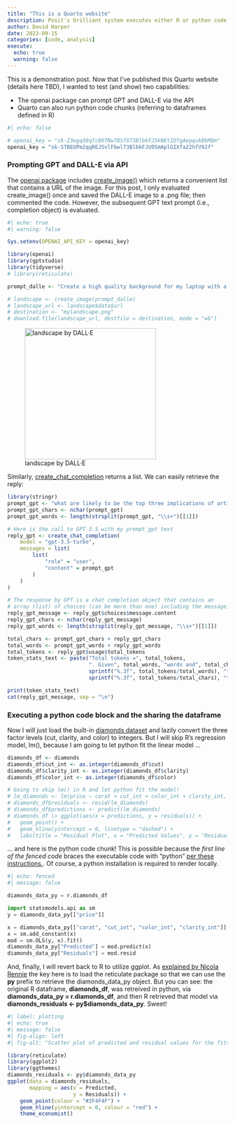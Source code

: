 ```yaml
---
title: "This is a Quarto website"
description: Posit's brilliant system executes either R or python code (and a GPT API example) 
author: David Harper
date: 2023-09-15
categories: [code, analysis]
execute: 
  echo: true
  warning: false
---
```


This is a demonstration post. Now that I've published this Quarto website (details here TBD), I wanted to test (and show) two capabilities:

* The openai package can prompt GPT and DALL-E via the API
* Quarto can also run python code chunks (referring to dataframes defined in R)


```r
#| echo: false

# openai_key = "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"
openai_key = "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"

```

### Prompting GPT and DALL-E via API

The [openai package](https://github.com/irudnyts/openai) includes [create_image()](https://platform.openai.com/docs/api-reference/images) which returns a convenient list that contains a URL of the image. For this post, I only evaluated create_image() once and saved the DALL-E image to a .png file; then commented the code. However, the subsequent GPT text prompt (i.e., completion object) is evaluated.

```r
#| echo: true
#| warning: false

Sys.setenv(OPENAI_API_KEY = openai_key)

library(openai)
library(gptstudio)
library(tidyverse)
# library(reticulate)

prompt_dalle <- "Create a high quality background for my laptop with a minimalist landscape of a mountain with forest with multiple sky colors during sunset"

# landscape <- create_image(prompt_dalle)
# landscape_url <- landscape$data$url
# destination <- "mylandscape.png"
# download.file(landscape_url, destfile = destination, mode = "wb")

```

![landscape by DALL·E](mylandscape.png){width=300 fig-align="left"}

Similarly, [create_chat_completion](https://platform.openai.com/docs/api-reference/chat/create) returns a list. We can easily retrieve the reply:

```r

library(stringr)
prompt_gpt <- "what are likely to be the top three implications of artificial intelligence on edtech?"
prompt_gpt_chars <- nchar(prompt_gpt)
prompt_gpt_words <- length(strsplit(prompt_gpt, "\\s+")[[1]])

# Here is the call to GPT 3.5 with my prompt_gpt text
reply_gpt <- create_chat_completion(
    model = "gpt-3.5-turbo",
    messages = list(
        list(
            "role" = "user",
            "content" = prompt_gpt
        )
    )
)

# The response by GPT is a chat completion object that contains an
# array (list) of choices (can be more than one) including the message.content
reply_gpt_message <- reply_gpt$choices$message.content
reply_gpt_chars <- nchar(reply_gpt_message)
reply_gpt_words <- length(strsplit(reply_gpt_message, "\\s+")[[1]])

total_chars <- prompt_gpt_chars + reply_gpt_chars
total_words <- prompt_gpt_words + reply_gpt_words
total_tokens <- reply_gpt$usage$total_tokens
token_stats_text <- paste("Total tokens =", total_tokens, 
                          ". Given", total_words, "words and", total_chars, "characters, that's",
                          sprintf("%.3f", total_tokens/total_words), "tokens/word and",
                          sprintf("%.3f", total_tokens/total_chars), "tokens/character.")

print(token_stats_text)
cat(reply_gpt_message, sep = "\n")

```

### Executing a python code block and the sharing the dataframe

Now I will just load the built-in [diamonds dataset](https://ggplot2.tidyverse.org/reference/diamonds.html) and lazily convert the three factor levels (cut, clarity, and color) to integers. But I will skip R's regression model, lm(), because I am going to let python fit the linear model ...

```r
diamonds_df <- diamonds
diamonds_df$cut_int <- as.integer(diamonds_df$cut)
diamonds_df$clarity_int <- as.integer(diamonds_df$clarity)
diamonds_df$color_int <- as.integer(diamonds_df$color)

# Going to skip lm() in R and let python fit the model!
# lm_diamonds <- lm(price ~ carat + cut_int + color_int + clarity_int, data = diamonds_df)
# diamonds_df$residuals <- resid(lm_diamonds)
# diamonds_df$predictions <- predict(lm_diamonds)
# diamonds_df |> ggplot(aes(x = predictions, y = residuals)) +
#   geom_point() +
#   geom_hline(yintercept = 0, linetype = "dashed") +
#   labs(title = "Residual Plot", x = "Predicted Values", y = "Residuals")

```

... and here is the python code chunk! This is possible because the *first line of the fenced code* braces the executable code with "python" [per these instructions.](https://quarto.org/docs/computations/python.html). Of course, a python installation is required to render locally.

```python
#| echo: fenced
#| message: false

diamonds_data_py = r.diamonds_df

import statsmodels.api as sm
y = diamonds_data_py[["price"]]

x = diamonds_data_py[["carat", "cut_int", "color_int", "clarity_int"]]
x = sm.add_constant(x)
mod = sm.OLS(y, x).fit()
diamonds_data_py["Predicted"] = mod.predict(x)
diamonds_data_py["Residuals"] = mod.resid

```

And, finally, I will revert back to R to utilize ggplot. As [explained by Nicola Rennie](https://nrennie.rbind.io/blog/combining-r-and-python-with-reticulate-and-quarto/) the key here is to load the reticulate package so that we can use the **py** prefix to retrieve the diamonds_data_py object. But you can see: the original R dataframe, **diamonds_df**, was retreived in python, via **diamonds_data_py = r.diamonds_df**, and then R retrieved that model via **diamonds_residuals <- py$diamonds_data_py**. Sweet!

```r
#| label: plotting
#| echo: true
#| message: false
#| fig-align: left
#| fig-alt: "Scatter plot of predicted and residual values for the fitted linear model."

library(reticulate)
library(ggplot2)
library(ggthemes)
diamonds_residuals <- py$diamonds_data_py
ggplot(data = diamonds_residuals,
       mapping = aes(x = Predicted,
                     y = Residuals)) +
    geom_point(colour = "#2F4F4F") +
    geom_hline(yintercept = 0, colour = "red") +
    theme_economist()
```



